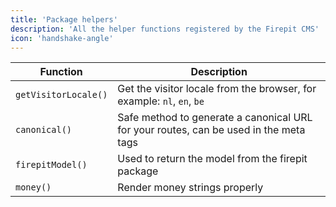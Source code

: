 ```yaml
---
title: 'Package helpers'
description: 'All the helper functions registered by the Firepit CMS'
icon: 'handshake-angle'
---
```


| Function | Description |
|----------|-------------|
| `getVisitorLocale()` | Get the visitor locale from the browser, for example: `nl`, `en`, `be` |
| `canonical()` | Safe method to generate a canonical URL for your routes, can be used in the meta tags |
| `firepitModel()` | Used to return the model from the firepit package |
| `money()` | Render money strings properly |